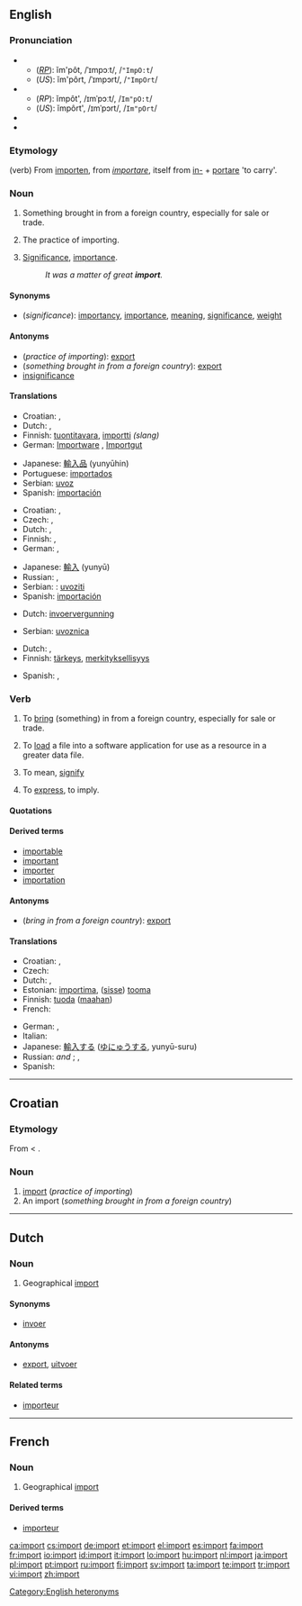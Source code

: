 {{wikipedia|Import (disambiguation)}}
{{also|Import}}
==English==

===Pronunciation===
* {{a|noun}}
** (''[[RP]]''): ĭm'pôt, /ˈɪmpɔːt/, /<tt>"ImpO:t</tt>/
** (''US''): ĭm'pôrt, /ˈɪmpɔrt/, /<tt>"ImpOrt</tt>/
* {{a|verb}}
** (''RP''): ĭmpôt', /ɪmˈpɔːt/, /<tt>Im"pO:t</tt>/
** (''US''): ĭmpôrt', /ɪmˈpɔrt/, /<tt>Im"pOrt</tt>/
* {{audio|En-us-import.ogg|Audio (US)}}
* {{rhymes|ɔː(r)t}}

===Etymology===
(verb) From {{enm}} [[importen]], from {{etyl|la}} ''[[importare]]'', itself from [[in-]] + [[portare]] 'to carry'.

===Noun===
{{wikipedia}}
{{en-noun|s|-}}

# {{countable}} Something brought in from a foreign country, especially for sale or trade.
# {{uncountable}} The practice of importing.
# {{uncountable}} [[significance|Significance]], [[importance]].
#: ''It was a matter of great '''import'''.''

====Synonyms====
* (''significance''): [[importancy]], [[importance]], [[meaning]], [[significance]], [[weight]]

====Antonyms====
* (''practice of importing''): [[export]]
* (''something brought in from a foreign country''): [[export]]
* [[insignificance]]

====Translations====
{{trans-top|something brought in from a foreign country}}
* Croatian: {{t-|hr|import|m}}, {{t|hr|uvoz|m}}
* Dutch: {{t+|nl|import}}, {{t-|nl|invoer}}
* Finnish: [[tuontitavara]], [[importti]] ''(slang)''
* German: [[Importware]] {{f}}, [[Importgut]] {{n}}
{{trans-mid}}
* Japanese: [[輸入品]] (yunyūhin)
* Portuguese: [[importados]] {{m|p}}
* Serbian: [[uvoz]]
* Spanish: [[importación]] {{f}}
{{trans-bottom}}

{{trans-top|practice of importing}}
* Croatian: {{t-|hr|import|m}}, {{t|hr|uvoz|m}}
* Czech: {{t+|cs|dovoz|m}}, {{t+|cs|import|m}}
* Dutch: {{t+|nl|import}}, {{t-|nl|invoer}}
* Finnish: {{t-|fi|tuonti}}, {{t-|fi|maahantuonti}}
* German: {{t+|de|Import|m}}, {{t+|de|Einfuhr|f}}
{{trans-mid}}
* Japanese: [[輸入]] (yunyū)
* Russian: {{t|ru|импорт|m|tr=ímport|sc=Cyrl}}, {{t|ru|ввоз|m|tr=vvoz|sc=Cyrl}}
* Serbian: : [[uvoziti]]
* Spanish: [[importación]] {{f}}
{{trans-bottom}}

{{trans-top|licence for import}}
* Dutch: [[invoervergunning]]
{{trans-mid}}
* Serbian: [[uvoznica]]
{{trans-bottom}}

{{trans-top|significance, importance}}
* Dutch: {{t+|nl|belang|n}}, {{t+|nl|gewicht|n}}
* Finnish: [[tärkeys]], [[merkityksellisyys]]
{{trans-mid}}
* Spanish: {{t-|es|importancia|f}}, {{t+|es|significado|m}}
{{trans-bottom}}

===Verb===
{{en-verb}}

# {{transitive}} To [[bring]] (something) in from a foreign country, especially for sale or trade.
# {{transitive}} To [[load]] a file into a software application for use as a resource in a greater data file.
# {{transitive}} To mean, [[signify]]
# {{transitive}} {{archaic}} To [[express]], to imply.

====Quotations====
{{seeCites}}

====Derived terms====
* [[importable]]
* [[important]]
* [[importer]]
* [[importation]]

====Antonyms====
* (''bring in from a foreign country''): [[export]]

====Translations====
{{trans-top|to bring in from a foreign country}}
* Croatian: {{t-|hr|uvesti|alt=ùvesti}} {{pf}}, {{t-|hr|uvoziti|alt=uvòziti}} {{impf}}
* Czech: {{t-|cs|dovézt}}
* Dutch: {{t+|nl|invoeren}}, {{t-|nl|importeren}}
* Estonian: [[importima]], ([[sisse]]) [[tooma]]
* Finnish: [[tuoda]] ([[maa|maahan]])
* French: {{t+|fr|importer}}
{{trans-mid}}
* German: {{t+|de|importieren}}, {{t+|de|einführen}}
* Italian: {{t+|it|importare}}
* Japanese: [[輸入する]] ([[ゆにゅうする]], yunyū-suru)
* Russian: {{t|ru|импортировать|tr=importírovat'|sc=Cyrl}} {{impf}} ''and'' {{pf}}; {{t|ru|ввозить|tr=vvozít'|sc=Cyrl}} {{impf}}, {{t|ru|ввезти|tr=vv'eztí|sc=Cyrl}} {{pf}}
* Spanish: {{t+|es|importar}}
{{trans-bottom}}

[[Category:English heteronyms]]

----

==Croatian==

===Etymology===
From {{etyl|en|hr}} {{term|export}} < {{etyl|la|hr}} {{term|importare|lang=la}}.

===Noun===
{{hr-noun|m}}

# [[#English|import]] (''practice of importing'')
# An import (''something brought in from a foreign country'')

----

==Dutch==

===Noun===
{{nl-noun}}

# Geographical [[#English|import]]

====Synonyms====
* [[invoer]]

====Antonyms====
* [[export]], [[uitvoer]]

====Related terms====
* [[importeur]] {{m}}

----

==French==

===Noun===
{{fr-noun|m}}

# Geographical [[#English|import]]

====Derived terms====
* [[importeur]] {{m}}

[[ca:import]]
[[cs:import]]
[[de:import]]
[[et:import]]
[[el:import]]
[[es:import]]
[[fa:import]]
[[fr:import]]
[[io:import]]
[[id:import]]
[[it:import]]
[[lo:import]]
[[hu:import]]
[[nl:import]]
[[ja:import]]
[[pl:import]]
[[pt:import]]
[[ru:import]]
[[fi:import]]
[[sv:import]]
[[ta:import]]
[[te:import]]
[[tr:import]]
[[vi:import]]
[[zh:import]]